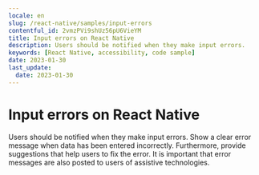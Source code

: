 ```yaml
---
locale: en
slug: /react-native/samples/input-errors
contentful_id: 2vmzPVi9shUz56pU6VieYM
title: Input errors on React Native
description: Users should be notified when they make input errors.
keywords: [React Native, accessibility, code sample]
date: 2023-01-30
last_update:
  date: 2023-01-30
---
```


# Input errors on React Native

Users should be notified when they make input errors. Show a clear error message when data has been entered incorrectly. Furthermore, provide suggestions that help users to fix the error. It is important that error messages are also posted to users of assistive technologies.

<CodeSample id="input-errors" platform="react-native" locale="en"/>
